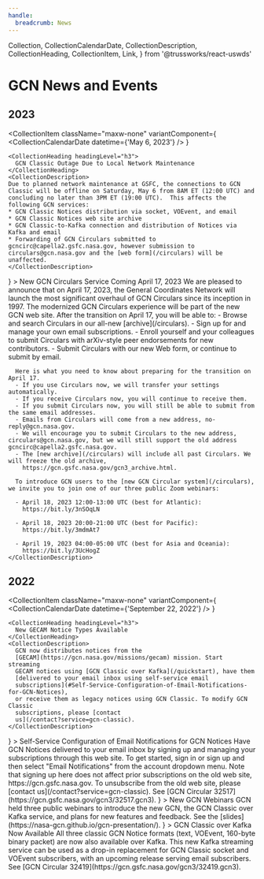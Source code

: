 ```yaml
---
handle:
  breadcrumb: News
---
```


  Collection,
  CollectionCalendarDate,
  CollectionDescription,
  CollectionHeading,
  CollectionItem,
  Link,
} from '@trussworks/react-uswds'

# GCN News and Events

<Collection>

## 2023

  <CollectionItem
    className="maxw-none"
    variantComponent={
      <CollectionCalendarDate datetime={'May 6, 2023'} />
    }
  >
    <CollectionHeading headingLevel="h3">
      GCN Classic Outage Due to Local Network Maintenance
    </CollectionHeading>
    <CollectionDescription>
    Due to planned network maintenance at GSFC, the connections to GCN Classic will be offline on Saturday, May 6 from 8AM ET (12:00 UTC) and concluding no later than 3PM ET (19:00 UTC).  This affects the following GCN services:
    * GCN Classic Notices distribution via socket, VOEvent, and email
    * GCN Classic Notices web site archive
    * GCN Classic-to-Kafka connection and distribution of Notices via Kafka and email
    * Forwarding of GCN Circulars submitted to gcncirc@capella2.gsfc.nasa.gov, however submission to circulars@gcn.nasa.gov and the [web form](/circulars) will be unaffected.
    </CollectionDescription>
  </CollectionItem>
  <CollectionItem
    className="maxw-none"
    variantComponent={
      <CollectionCalendarDate datetime={'April 6, 2023'} />
    }
  >
    <CollectionHeading headingLevel="h3">
      New GCN Circulars Service Coming April 17, 2023
    </CollectionHeading>
    <CollectionDescription>
     We are pleased to announce that on April 17, 2023, the General Coordinates Network will launch the most significant overhaul of GCN Circulars since its inception in 1997. The modernized GCN Circulars experience will be part of the new GCN web site.
     After the transition on April 17, you will be able to:
      - Browse and search Circulars in our all-new [archive](/circulars).
      - Sign up for and manage your own email subscriptions.
      - Enroll yourself and your colleagues to submit Circulars with arXiv-style peer endorsements for new contributors.
      - Submit Circulars with our new Web form, or continue to submit by email.

      Here is what you need to know about preparing for the transition on April 17.
      - If you use Circulars now, we will transfer your settings automatically.
      - If you receive Circulars now, you will continue to receive them.
      - If you submit Circulars now, you will still be able to submit from the same email addresses.
      - Emails from Circulars will come from a new address, no-reply@gcn.nasa.gov.
      - We will encourage you to submit Circulars to the new address, circulars@gcn.nasa.gov, but we will still support the old address gcncirc@capella2.gsfc.nasa.gov.
      - The [new archive](/circulars) will include all past Circulars. We will freeze the old archive,
        https://gcn.gsfc.nasa.gov/gcn3_archive.html.

      To introduce GCN users to the [new GCN Circular system](/circulars), we invite you to join one of our three public Zoom webinars:

      - April 18, 2023 12:00-13:00 UTC (best for Atlantic):
        https://bit.ly/3nSOqLN

      - April 18, 2023 20:00-21:00 UTC (best for Pacific):
        https://bit.ly/3mdmAt7

      - April 19, 2023 04:00-05:00 UTC (best for Asia and Oceania):
        https://bit.ly/3UcHogZ
    </CollectionDescription>

  </CollectionItem>

## 2022

  <CollectionItem
    className="maxw-none"
    variantComponent={
      <CollectionCalendarDate datetime={'September 22, 2022'} />
    }
  >
    <CollectionHeading headingLevel="h3">
      New GECAM Notice Types Available
    </CollectionHeading>
    <CollectionDescription>
      GCN now distributes notices from the
      [GECAM](https://gcn.nasa.gov/missions/gecam) mission. Start streaming
      GECAM notices using [GCN Classic over Kafka](/quickstart), have them
      [delivered to your email inbox using self-service email
      subscriptions](#Self-Service-Configuration-of-Email-Notifications-for-GCN-Notices),
      or receive them as legacy notices using GCN Classic. To modify GCN Classic
      subscriptions, please [contact
      us](/contact?service=gcn-classic).
    </CollectionDescription>
  </CollectionItem>
  <CollectionItem
    className="maxw-none"
    variantComponent={<CollectionCalendarDate datetime={'September 2, 2022'} />}
  >
    <CollectionHeading headingLevel="h3">
      Self-Service Configuration of Email Notifications for GCN Notices
    </CollectionHeading>
    <CollectionDescription>
      Have GCN Notices delivered to your email inbox by signing up and managing
      your subscriptions through this web site. To get started, sign in or sign
      up and then select "Email Notifications" from the account dropdown menu.
      Note that signing up here does not affect prior subscriptions on the old
      web site, https://gcn.gsfc.nasa.gov. To unsubscribe from the old web site,
      please [contact
      us](/contact?service=gcn-classic).
      See [GCN Circular 32517](https://gcn.gsfc.nasa.gov/gcn3/32517.gcn3).
    </CollectionDescription>
  </CollectionItem>
  <CollectionItem
    className="maxw-none"
    variantComponent={<CollectionCalendarDate datetime={'August 1, 2022'} />}
  >
    <CollectionHeading headingLevel="h3">New GCN Webinars</CollectionHeading>
    <CollectionDescription>
      GCN held three public webinars to introduce the new GCN, the GCN Classic
      over Kafka service, and plans for new features and feedback. See the
      [slides](https://nasa-gcn.github.io/gcn-presentation/).
    </CollectionDescription>
  </CollectionItem>
  <CollectionItem
    className="maxw-none"
    variantComponent={<CollectionCalendarDate datetime={'July 20, 2022'} />}
  >
    <CollectionHeading headingLevel="h3">
      GCN Classic over Kafka Now Available
    </CollectionHeading>
    <CollectionDescription>
      All three classic GCN Notice formats (text, VOEvent, 160-byte binary
      packet) are now also available over Kafka. This new Kafka streaming
      service can be used as a drop-in replacement for GCN Classic socket and
      VOEvent subscribers, with an upcoming release serving email subscribers.
      See [GCN Circular 32419](https://gcn.gsfc.nasa.gov/gcn3/32419.gcn3).
    </CollectionDescription>
  </CollectionItem>
</Collection>
